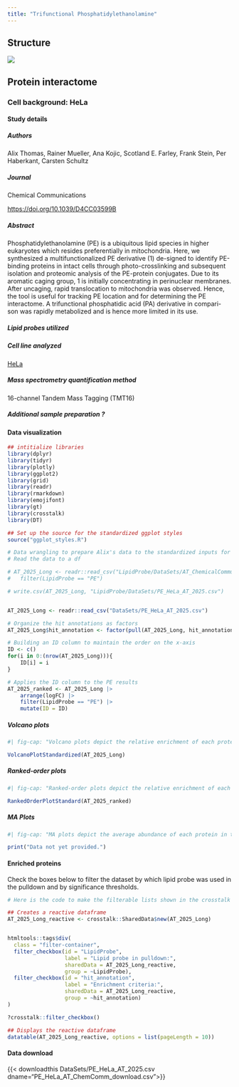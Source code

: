 ```yaml
---
title: "Trifunctional Phosphatidylethanolamine"
---
```



## Structure

![](Structures/PhosphatidylethanolamineStructure.png)

## Protein interactome

### Cell background: HeLa

::: {.callout-note collapse="true"}

#### Study details


##### Authors
Alix Thomas, Rainer Mueller, Ana Kojic, Scotland E. Farley, Frank Stein, Per Haberkant, Carsten Schultz

##### Journal
Chemical Communications

<https://doi.org/10.1039/D4CC03599B>{target="_blank"}

##### Abstract
Phosphatidylethanolamine (PE) is a ubiquitous lipid species in higher eukaryotes which resides preferentially in mitochondria. Here, we synthesized a multifunctionalized PE derivative (1) de-signed to identify PE-binding proteins in intact cells through photo-crosslinking and subsequent isolation and proteomic analysis of the PE-protein conjugates. Due to its aromatic caging group, 1 is initially concentrating in perinuclear membranes. After uncaging, rapid translocation to mitochondria was observed. Hence, the tool is useful for tracking PE location and for determining the PE interactome. A trifunctional phosphatidic acid (PA) derivative in compari-son was rapidly metabolized and is hence more limited in its use.

##### Lipid probes utilized

##### Cell line analyzed

[HeLa](https://www.atcc.org/products/ccl-2){target="_blank"} 

##### Mass spectrometry quantification method

16-channel Tandem Mass Tagging (TMT16)

##### Additional sample preparation <span class="help-symbol" title="e.g. sub-cellular fractionation, depletion, etc.">?</span>
:::

#### Data visualization
 
```r

## intitialize libraries
library(dplyr)
library(tidyr)
library(plotly)
library(ggplot2)
library(grid)
library(readr)
library(rmarkdown)
library(emojifont)
library(gt)
library(crosstalk)
library(DT)

## Set up the source for the standardized ggplot styles
source("ggplot_styles.R")
```

```r

# Data wrangling to prepare Alix's data to the standardized inputs for my plotting functions.
# Read the data to a df

# AT_2025_Long <- readr::read_csv("LipidProbe/DataSets/AT_ChemicalCommunications_2025_download.csv") |>
# 	filter(LipidProbe == "PE")

# write.csv(AT_2025_Long, "LipidProbe/DataSets/PE_HeLa_AT_2025.csv")


AT_2025_Long <- readr::read_csv("DataSets/PE_HeLa_AT_2025.csv") 

# Organize the hit annotations as factors
AT_2025_Long$hit_annotation <- factor(pull(AT_2025_Long, hit_annotation), levels = c("enriched hit", "enriched candidate", "no hit", "NA"), ordered=TRUE)

# Building an ID column to maintain the order on the x-axis
ID <- c()
for(i in 0:(nrow(AT_2025_Long))){
	ID[i] = i
}

# Applies the ID column to the PE results
AT_2025_ranked <- AT_2025_Long |>
    arrange(logFC) |>
	filter(LipidProbe == "PE") |>
	mutate(ID = ID) 

```

::: {.panel-tabset}

##### Volcano plots

:::{.border}
```r
#| fig-cap: "Volcano plots depict the relative enrichment of each protein versus non-crosslinked control (x-axis) and the statistical significance of each protein following a Student's t-test (y-axis, -log10 transformed). The left panel depicts the results of a pulldown using trifunctionalized phosphatidic acid; the right panel depicts the results of the pulldown using trifunctionalized phosphatidylethanolamine. Black proteins are unenriched or depleted in the presence of probe, Purple enriched candidates are defined as proteins with a false discovery rate less than 0.2 and a fold change of at least 1.5-fold, and Orange enriched hits are defined as proteins with a false discovery rate less than 0.05 and a fold change of at least 2-fold in the +UV over the -UV)."

VolcanoPlotStandardized(AT_2025_Long)

```
:::


##### Ranked-order plots

:::{.border}
```r
#| fig-cap: "Ranked-order plots depict the relative enrichment of each protein versus non-crosslinked control (y-axis) from lowest to highest. The left panel depicts the results of a pulldown using trifunctionalized phosphatidic acid; the right panel depicts the results of the pulldown using trifunctionalized phosphatidylethanolamine. Black proteins are unenriched or depleted in the presence of probe, Purple enriched candidates are defined as proteins with a false discovery rate less than 0.2 and a fold change of at least 1.5-fold, and Orange enriched hits are defined as proteins with a false discovery rate less than 0.05 and a fold change of at least 2-fold in the +UV over the -UV)."

RankedOrderPlotStandard(AT_2025_ranked)
```
:::


##### MA Plots

:::{.border}
```r
#| fig-cap: "MA plots depict the average abundance of each protein in the crosslinked and uncrosslinked conditions (x-axis) versus the log2-transformed fold-change between the crosslinked and uncrosslinked conditions (y-axis). Black proteins are unenriched or depleted in the presence of probe, Purple enriched candidates are defined as proteins with a false discovery rate less than 0.2 and a fold change of at least 1.5-fold, and Orange enriched hits are defined as proteins with a false discovery rate less than 0.05 and a fold change of at least 2-fold in the +UV over the -UV)."

print("Data not yet provided.")

```

:::
:::



#### Enriched proteins

Check the boxes below to filter the dataset by which lipid probe was used in the pulldown and by significance thresholds.

:::{.border}
```r

# Here is the code to make the filterable lists shown in the crosstalk table below

## Creates a reactive dataframe
AT_2025_Long_reactive <- crosstalk::SharedData$new(AT_2025_Long)


htmltools::tags$div(
  class = "filter-container",
  filter_checkbox(id = "LipidProbe",
                  label = "Lipid probe in pulldown:", 
                  sharedData = AT_2025_Long_reactive,
                  group = ~LipidProbe),
  filter_checkbox(id = "hit_annotation",
                  label = "Enrichment criteria:", 
                  sharedData = AT_2025_Long_reactive,
                  group = ~hit_annotation)
)

?crosstalk::filter_checkbox()

## Displays the reactive dataframe
datatable(AT_2025_Long_reactive, options = list(pageLength = 10))

```
:::

#### Data download

{{< downloadthis DataSets/PE_HeLa_AT_2025.csv dname="PE_HeLa_AT_ChemComm_download.csv">}}

